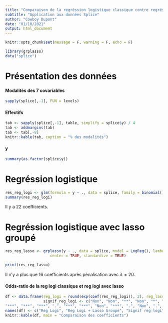 ```yaml
---
title: "Comparaison de la regréssion logistique classique contre regréssion logistique avec lasso groupé"
subtitle: "Application aux données Splice"
author: "Cowboy Dupont"
date: "01/10/2021"
output: html_document
---
```


```r
knitr::opts_chunk$set(message = F, warning = F, echo = F)
```

```r
library(grplasso)
data("splice")
```


# Présentation des données 

#### Modalités des 7 covariables
```r
sapply(splice[,-1], FUN = levels) 
```

#### Effectifs
```r
tab <- sapply(splice[,-1], table, simplify = splice$y) / 4
tab <- addmargins(tab)
tab <- tab[,-8]
knitr::kable(tab, caption = "% des modalités")
```

#### y

```r
summary(as.factor(splice$y))
```


# Regréssion logistique

```r
res_reg_logi <- glm(formula = y ~ ., data = splice, family = binomial())
summary(res_reg_logi)
```

Il y a $22$ coefficients.


# Regréssion logistique avec lasso groupé


```r
res_reg_lasso <- grplasso(y ~ ., data = splice, model = LogReg(), lambda = 20,
                    center = TRUE, standardize = TRUE)
```


```r
print(res_reg_lasso)
```

Il n'y a plus que 16 coefficients après pénalisation avec $\lambda  = 20$.


#### Odds-ratio de la reg logi classique et reg logi avec lasso
```r
df <- data.frame(reg_logi = round(exp(coef(res_reg_logi)), 2), reg_lasso = round(exp(coef(res_reg_lasso)), 2),
                 signif_reg_logi <- c("Non", "Non", "**", "Non", "*", "***", "***", ".", "***", "Non",
"***", "***", "***", ".", "***", "***", "Non", "***", ".", "Non", ".", "Non"))
names(df) <- c("Reg Logi", "Reg Logi + Lasso Groupé", "Signif reg logi")
knitr::kable(df, main = "Comparaison des coefficients")
```
















